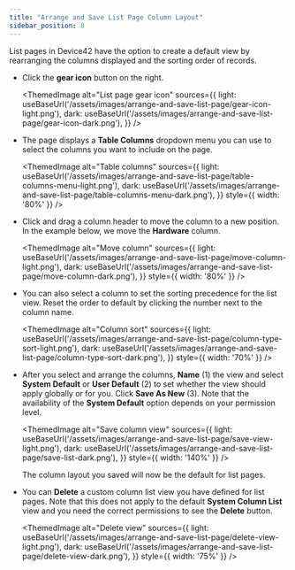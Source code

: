 ```yaml
---
title: "Arrange and Save List Page Column Layout"
sidebar_position: 8
---
```



List pages in Device42 have the option to create a default view by rearranging the columns displayed and the sorting order of records.

- Click the **gear icon** button on the right.

    <ThemedImage
    alt="List page gear icon"
    sources={{
        light: useBaseUrl('/assets/images/arrange-and-save-list-page/gear-icon-light.png'),
        dark: useBaseUrl('/assets/images/arrange-and-save-list-page/gear-icon-dark.png'),
    }}
    />

- The page displays a **Table Columns** dropdown menu you can use to select the columns you want to include on the page.

    <ThemedImage
    alt="Table columns"
    sources={{
        light: useBaseUrl('/assets/images/arrange-and-save-list-page/table-columns-menu-light.png'),
        dark: useBaseUrl('/assets/images/arrange-and-save-list-page/table-columns-menu-dark.png'),
    }}
    style={{ width: '80%' }} 
    />

- Click and drag a column header to move the column to a new position. In the example below, we move the **Hardware** column.

    <ThemedImage
    alt="Move column"
    sources={{
        light: useBaseUrl('/assets/images/arrange-and-save-list-page/move-column-light.png'),
        dark: useBaseUrl('/assets/images/arrange-and-save-list-page/move-column-dark.png'),
    }}
    style={{ width: '80%' }} 
    />

- You can also select a column to set the sorting precedence for the list view. Reset the order to default by clicking the number next to the column name.

    <ThemedImage
    alt="Column sort"
    sources={{
        light: useBaseUrl('/assets/images/arrange-and-save-list-page/column-type-sort-light.png'),
        dark: useBaseUrl('/assets/images/arrange-and-save-list-page/column-type-sort-dark.png'),
    }}
    style={{ width: '70%' }} 
    />

- After you select and arrange the columns, **Name** (1) the view and select **System Default** or **User Default** (2) to set whether the view should apply globally or for you. Click **Save As New** (3). Note that the availability of the **System Default** option depends on your permission level. 

    <ThemedImage
    alt="Save column view"
    sources={{
        light: useBaseUrl('/assets/images/arrange-and-save-list-page/save-view-light.png'),
        dark: useBaseUrl('/assets/images/arrange-and-save-list-page/save-list-dark.png'),
    }}
    style={{ width: '140%' }} 
    />

    The column layout you saved will now be the default for list pages.

- You can **Delete** a custom column list view you have defined for list pages. Note that this does not apply to the default **System Column List** view and you need the correct permissions to see the **Delete** button.

    <ThemedImage
    alt="Delete view"
    sources={{
        light: useBaseUrl('/assets/images/arrange-and-save-list-page/delete-view-light.png'),
        dark: useBaseUrl('/assets/images/arrange-and-save-list-page/delete-view-dark.png'),
    }}
    style={{ width: '75%' }} 
    />